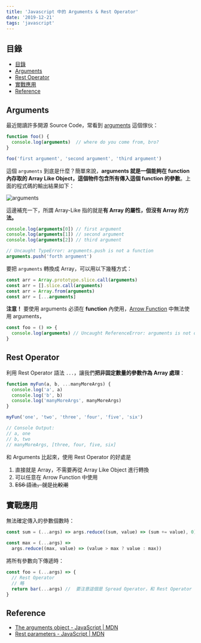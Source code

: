 ```yaml
---
title: 'Javascript 中的 Arguments & Rest Operator'
date: '2019-12-21'
tags: 'javascript'
---
```


## 目錄

- [目錄](#目錄)
- [Arguments](#arguments)
- [Rest Operator](#rest-operator)
- [實戰應用](#實戰應用)
- [Reference](#reference)

## Arguments

最近閱讀許多開源 Source Code，常看到 [arguments](https://developer.mozilla.org/en-US/docs/Web/JavaScript/Reference/Functions/arguments) 這個傢伙：

```js
function foo() {
  console.log(arguments)  // where do you come from, bro?
}

foo('first argument', 'second argument', 'third argument')
```

這個 `arguments` 到底是什麼？簡單來說，**arguments 就是一個能夠在 function 內存取的 Array Like Object，這個物件包含所有傳入這個 function 的參數**。上面的程式碼的輸出結果如下：

![arguments](../images/arguments/001.png)

這邊補充一下，所謂 Array-Like 指的就是**有 Array 的屬性，但沒有 Array 的方法。**

```js
console.log(arguments[0]) // first argument
console.log(arguments[1]) // second argument
console.log(arguments[2]) // third argument

// Uncaught TypeError: arguments.push is not a function
arguments.push('forth argument')
```

要把 `arguments` 轉換成 Array，可以用以下幾種方式：

```js
const arr = Array.prototype.slice.call(arguments)
const arr = [].slice.call(arguments)
const arr = Array.from(arguments)
const arr = [...arguments]
```

**注意！** 要使用 arguments 必須在 **function** 內使用，[Arrow Function](https://developer.mozilla.org/en-US/docs/Web/JavaScript/Reference/Functions/Arrow_functions) 中無法使用 arguments，

```js
const foo = () => {
  console.log(arguments) // Uncaught ReferenceError: arguments is not defined
}
```

## Rest Operator

利用 Rest Operator 語法 `...`，讓我們**把非固定數量的參數作為 Array 處理**：

```js
function myFun(a, b, ...manyMoreArgs) {
  console.log('a', a)
  console.log('b', b)
  console.log('manyMoreArgs', manyMoreArgs)
}

myFun('one', 'two', 'three', 'four', 'five', 'six')

// Console Output:
// a, one
// b, two
// manyMoreArgs, [three, four, five, six]
```

和 Arguments 比起來，使用 Rest Operator 的好處是

1. 直接就是 Array，不需要再從 Array Like Object 進行轉換
2. 可以任意在 Arrow Function 中使用
3. ~~ES6 語法，就是比較潮~~

## 實戰應用

無法確定傳入的參數個數時：

```js
const sum = (...args) => args.reduce((sum, value) => (sum += value), 0)

const max = (...args) =>
  args.reduce((max, value) => (value > max ? value : max))
```

將所有參數向下傳遞時：

```js
const foo = (...args) => {
  // Rest Operator
  // 略
  return bar(...args) //  要注意這個是 Spread Operator，和 Rest Operator 的作用不同
}
```

## Reference

- [The arguments object - JavaScript | MDN](https://developer.mozilla.org/en-US/docs/Web/JavaScript/Reference/Functions/arguments)
- [Rest parameters - JavaScript | MDN](https://developer.mozilla.org/en-US/docs/Web/JavaScript/Reference/Functions/rest_parameters)
